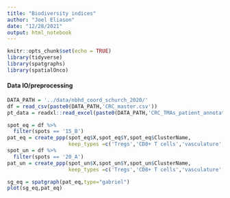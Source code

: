 ```yaml
---
title: "Biodiversity indices"
author: "Joel Eliason"
date: "12/28/2021"
output: html_notebook
---
```


```r
knitr::opts_chunk$set(echo = TRUE)
library(tidyverse)
library(spatgraphs)
library(spatialOnco)
```


#### Data IO/preprocessing

```r
DATA_PATH = '../data/nbhd_coord_schurch_2020/'
df = read_csv(paste0(DATA_PATH,'CRC_master.csv'))
pt_data = readxl::read_excel(paste0(DATA_PATH,'CRC_TMAs_patient_annotations.xlsx'))

```

```r
spot_eq = df %>%
  filter(spots == '15_B')
pat_eq = create_ppp(spot_eq$X,spot_eq$Y,spot_eq$ClusterName,
                    keep_types =c('Tregs','CD8+ T cells','vasculature','tumor cells'))
spot_un = df %>%
  filter(spots == '20_A')
pat_un = create_ppp(spot_un$X,spot_un$Y,spot_un$ClusterName,
                    keep_types =c('Tregs','CD8+ T cells','vasculature','tumor cells'))
```

```r
sg_eq = spatgraph(pat_eq,type="gabriel")
plot(sg_eq,pat_eq)
```


